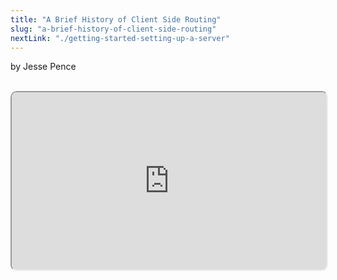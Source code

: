 ```yaml
---
title: "A Brief History of Client Side Routing"
slug: "a-brief-history-of-client-side-routing"
nextLink: "./getting-started-setting-up-a-server"
---
```



by Jesse Pence

<Cat />

<br />

<iframe
  style="height: fit-content; aspect-ratio: 16/9; width: 100%; border-radius: 10px; shadow: 0 10px 10px 0 rgba(0, 0, 0, 0.2);"
  src="https://www.youtube.com/embed/GOsTR2HrE3A"
  id="ytplayer"
/>

## **Table of Contents**

<br />

<a href="#introduction">Introduction</a>
<a href="#how-its-always-been-done">How It's Always Been Done</a>
<a href="#origins-of-javascript">Origins of JavaScript</a>
<a href="#the-dom-and-the-bom">The DOM and the BOM</a>
<a href="#the-world-before-ajax">The World Before AJAX</a>
<a href="#the-birth-of-ajax">The Birth of AJAX</a>
<a href="#hash-routing">Hash Routing</a>
<a href="#the-history-api">The History API</a>
<a href="#javascript-libraries">JavaScript Libraries</a>
<a href="#mvc-goes-client-side">MVC Goes Client-Side</a>
<a href="#the-rise-of-the-spa">The Rise of the SPA</a>
<a href="#isomorphic-javascript">Isomorphic Javascript</a>
<a href="#react">React</a>
<a href="#react-router">React Router</a>
<a href="#nested-routes">Nested Routes</a>
<a href="#data-loading">Data Loading</a>
<a href="#meta-frameworks">Meta-Frameworks</a>
<a href="#transitional-apps">Transitional Apps</a>
<a href="#the-future">The Future</a>
<a href="#conclusion">Conclusion</a>

<br />

## **Introduction**

<br />

There are few things as important to the web experience as the URL. Whether we type one into our address bar or click on a link from a friend, we expect to get the same results every time. Despite this familiarity, there has been a surprising amount of innovation behind the way you get those results. Much of this has been in an attempt to give **Client-Side Routing** this sense of familiarity that we unknowingly appreciate.

<br />

Routing on the client side is not a new concept. The idea is based around a central theme: a reduction of reliance on the HTTP request-response cycle by limiting the amount of unique web pages that a user needs to experience your application. Naturally, this led to the birth of the **Single Page Application**. And, while it's much easier today than it used to be, people have been making these single page applications for a long time. So, join me as we take a look at how client-side routing came to be, and how it has evolved over the years.

<br />

## **How It's Always Been Done**

<br />

_"It is the the duty of a Webmaster to allocate URIs which you will be able to stand by in 2 years, in 20 years, in 200 years. This needs thought, and organization, and commitment."_

-- Tim Berners-Lee, Cool URIs Don't Change, 1998 [^1]

<br />

Traditionally, since the dawn of the internet, dynamic routing has been done on the server side. Today, we take this for granted, but it's actually quite an amazing process. So, a user **requests** a web page from within their browser by using the address bar or by clicking a link. The request travels through their browser, their computer, their router, whatever method connects them to their ISP, a DNS server, and finally to the requested page's server. The server then matches the requested URL to a particular **response**, determines if it requires any processing, does whatever needs to happen if so, and finally sends the response back to the user. The user's browser then receives the data, parses it, and displays it to the user.[^2]

<br />

This process is called the HTTP request-response cycle, and it's the foundation of the web. However, it is naturally stateless.[^3] This means that the server's response to any specific request will always be exactly the same. So, if the user wants any aspect of their experience to be different, they have to wait for this entire cycle to repeat for each request-- leading to delayed responses, never-ending loading cursors, and bad user experience.

<br />

This is generally not a problem for simple web pages, but it's a huge problem for web applications with complex, short-lived interactions. When the user wants to change things multiple times a minute, the server has to process every request, and the user has to wait for the response. This is why web applications have traditionally been slow and clunky-- especially for those with poor internet or cheap cell phones. Additionally, processing all these requests could quickly become expensive for the server, both in terms of time and money. So naturally, developers began to look for ways to reduce the number of requests.

<br />

## **Origins of JavaScript**

<br />

_"JS does not need to become Java, or C#, or any other language."_

--Brendan Eich, JavaScript 1, 2, and In Between, 2005/06/13 [^4]

<br />

To understand why client-side routing ever became a thing, we have to take a look back at the history of JavaScript itself. In 1995, a Netscape developer named Brendan Eich began developing Mocha. Soon, as interest grew, the project was renamed to LiveScript, and by December of 1995, it was renamed again to JavaScript as it was first implemented in Netscape Navigator 2.0.

<br />

It was just a simple scripting language however, and each browser had its own implementation. This meant that if you wanted to write a web application with JavaScript, you had to write it in multiple, slightly different ways to get it to work in every web browser. This was a huge pain, and it was a major reason why the web was so slow to adopt JavaScript.

<br />

Soon, a group called ECMA International decided to bring order to this wild west. In 1997, the first version of ECMAScript was released. In theory, each browser would implement the same language, and web developers could write code that would work in any browser. It took some time for this to affect things, but this was a seminal moment for the web. However, JavaScript still wasn't considered a serious option for much more than simple, fleeting interactions.[^5]

<br />

## **The DOM and the BOM**

<br />

_"The DOM originated as a specification to allow JavaScript scripts and Java programs to be portable among Web browsers."_[^6]

--DOM Level 1 specification, October 1998, W3C

<br />

While not exclusive to JavaScript, the concepts of the DOM and the BOM are also essential to understanding how client-side routing works. In fact, these ideas define the structure of the user's experience on the web. The DOM stands for **Document Object Model**, and it's a way of representing HTML documents as objects. While the DOM is published as a living standard, the essential structure was first introduced in the DOM Level 1 specification in October 1998 released by the World Wide Web Consortium (W3C).

<br />

This established the DOM as a tree structure where each node in the tree represents an HTML element in the document. Every div and anchor tag becomes a node in this tree based on their relation to one another, and each node has a set of properties and methods that can be used to manipulate it. In this way, we add predictable structure to the chaos of HTML. This gives us the power to write code like this today:

<br />

<div
  style={{
    maxWidth: "100%",
    overflow: "auto",
    borderRadius: "5px",
    fontSize: "1.3rem",
  }}
>

```js
const element = document.getElementById("my-element")
// <p id="my-element"></p>
element.innerHTML = "Hello World"
// <p id="my-element">Hello World</p>
```

</div>

<br />

Because we have this **model**, we can target that **object** in the **document**. The BOM is a similar tree-like structure. It represents the browser itself, and it's a way of defining each window or tab as a JavaScript object. Thus, as you can guess, the BOM stands for **Browser Object Model**. This is important because it allows us to write code like this today:

<br />

<div
  style={{
    maxWidth: "100%",
    overflow: "auto",
    borderRadius: "5px",
    fontSize: "1.3rem",
  }}
>

```js
const windowLocation = window.location
// The location object represents the current URL.
console.log(windowLocation.href)
// https://example.com | If in a browser context, you can just type location.href
```

</div>

<br />

In the early 90s, there was no easy way for an application to manipulate the browser's URL without having to load an entire page. The URL was simply a representative string that was displayed in the browser's address bar. But, with the development of the BOM, developers had a reliable way of seeing and updating the URL.

<br />

Unlike the DOM, the BOM has never been fully standardized-- although a few common features were defined by HTML5 in 2008.[^7] Instead, each browser implements its own version of the BOM. This means that while the DOM is the same across all browsers, the BOM is not. So, code like the snippet above was extremely hard to write in a way that would work reliably for a long time. Additionally, the DOM is often a child of the BOM because users usually read documents inside the browser, but the two exist completely independently from each other.

<br />

There are many objects in the BOM, but they all stem from a root `window` object. It has a whole lot of properties and methods, but the most pertinent ones-- that HTML5 guarantees every browser will have right now-- are the `location` and `history` objects. The `location` object represents the current URL as displayed by the address bar of the browser, and the `history` object represents the browser's history of previously viewed web pages. These are the keys to unlocking the secrets of client-side routing. We'll learn more about these APIs in Chapters 6 and 7.

<br />

## **The World Before AJAX**

<br />

_"As websites become more and more like traditional applications, the call-response-reload model used in HTTP transactions becomes increasingly cumbersome."_

--Apple Developers Blog, ~2002[^8]

<br />

In the late 90s into the early 2000s, adding complex user interaction on a single page was not easy. If you wanted to use native HTML and JavaScript, your best options included hidden divs, iframes, and pop-ups while laboriously customizing your code for each browser. Even then, it was nigh-impossible to maintain any level of state within a single page. This meant that if you wanted to add any kind of complex interaction to your site, you either had to accept constant page reloads, or you had to use an external technology like Microsoft ActiveX, Macromedia Flash, or Java applets.

<br />

These technologies were not only difficult to use, but they were also difficult to maintain. In addition, they usually weren't supported on mobile devices, which meant that you had to create a completely different version of your entire application for phones. There were other issues with these solutions as well. For example, Flash was notorious for being a huge security risk, and Java applets were often slow and buggy.

<br />

Not only that, you also had to have these things installed on your device. This meant that users had to install a plugin to even view your page. Many people didn't have Flash installed, and if you wanted to support them, you had to create a completely different version of your application. Even if you used JavaScript to try to cobble together a cohesive experience, there were still roadblocks to overcome.

<br />

For instance, another problem was that the browser's back and forward buttons did not work, and if you accidentally closed the browser-- your work was lost. This was because the browser could not be aware of what was happening inside the plugin. The browser only knew about the page that was loaded when it was first opened. Unless it set a cookie immediately before closing, the application's state was not saved anywhere.

<br />

## **The Birth of AJAX**

<br />

_"Ajax gives interaction designers more flexibility. However, the more power we have, the more caution we must use in exercising it. We must be careful to use Ajax to enhance the user experience of our applications, not degrade it."_

--Jesse James Garrett, Ajax: A New Approach to Web Applications, 2005/02/18 [^9]

<br />

Google shocked the world when it introduced Google Maps in 2004. Few people had seen such an impressive symphony of user interactions and server responses on a single web page without using the external technologies previously mentioned. Instead, Google showed that simple JavaScript could do much more than previously thought when combined with asynchronous data requests. At the time, they used XMLHttpRequest for these requests, and soon the term "AJAX" (Asynchronous Javascript And XML) was coined by Jesse James Garrett to describe this new way of building web applications.

<br />

XMLHttpRequest was originally an extension of Microsoft's ActiveX that we mentioned earlier. But, over time it was added to all browsers, and it enabled JavaScript to make asynchronous HTTP requests from within the browser. This meant that the browser could make a request to the server, and the server could respond with new HTML, CSS, and JavaScript-- all without reloading the page. Indeed, Microsoft had been using this technology for years in their own applications (Outlook Web Access being the first), but it was only when Google used it to create Google Maps that the world took notice.[^10]

<br />

Soon, others copied these techniques with varying level of success. Companies like Facebook and Twitter built their empires on this new technology, and it was the dawn of the immersive web we know today. But, there were inherent limitations with this approach that were the same as using the old, outside technologies. You could not use the browser's back and forward buttons, bookmark the page, refresh the page... You could not even copy the URL and paste it into a new tab without losing your state. In short, you could not use the browser as a browser.[^11] How can a post go viral if you can not easily link to it?

<br />

## **Hash Routing**

<br />

"_There is no piece of dynamic AJAXy magic that requires beating the Web to a bloody pulp with a sharp-edged hashbang. Please stop doing it._"

--Tim Bray, Broken Links, 2011/02/11[^12]

<br />

This solution goes all the way back to the old days of Flash websites. It involves using the hash symbol (#) in the URL to represent the current state of the application. For example, if you wanted to represent a user's profile, you might use the URL https://example.com/#user/profile. This is called **hash routing**.

<br />

This works because the hash symbol was originally intended to be used for in-page navigation. For example, if you wanted to link to a specific section of a page, you could use the hash symbol to represent that section's ID. So, when the browser sees that the URL has changed in this way, it doesn't reload the page. Instead, it simply scrolls to the section with the matching ID. So, if you wanted to link to a section at the bottom of that same page with the ID `contact`, you would use the URL https://example.com/#contact.

<br />

This means that the browser will load the same page only in different places for both https://example.com/#/profile and https://example.com/#/contact. The only difference is that the JavaScript can read the text that comes after the hash symbol, and it can use that to determine what to render on the page. Crucially, these can be stored in the browser's history object, which meant that the browser's back and forward buttons would work as expected. And, while you couldn't store much state in a string, something was better than nothing.

<br />

This is a very simple solution, but it has a few problems. First and foremost, if the client does not have JavaScript enabled, the application will not work. This is because the JavaScript is what reads the hash symbol to determine what to render. If JavaScript is disabled, the browser will simply load the same page for every URL. This famously blew up in Gawker's face when they tried to use hash routing for their entire site. [^13]

<br />

In addition, it was awful for Search Engine Optimization (SEO). The hash symbol is not sent to the server, so the server has no way of knowing what the user is requesting without functioning JavaScript. This means that the server can not render the correct HTML for the page, and it can not send the correct metadata to search engines. I'm guessing you know this, but search engines are kind of a big deal for websites.

<br />

To fix this, Google and the development community came up with a silly thing called the HashBang. This involved adding an exclamation point (!) after the hash symbol, like so: https://example.com/#!/profile, to indicate to search engines that the site was using client-side routing. Luckily, around this time, the History API was introduced which allowed us to use the browser's history object without using the hash symbol-- although you may have noticed that the web development community is still struggling with many of the problems mentioned above.

<br />

## **The History API**

<br />

_"Despite the usual browser inconsistencies and other gotchas, we're pretty happy with the HTML 5 History API."_

-- Todd Kloots, "Implementing pushState for twitter.com", 2012/12/7 [^14]

<br />

The _History API_, standardized in 2008 as part of the HTML5 specification, was developed to help solve some of these issues with state-based navigation. Fundamentally, navigation using the History API is based around an included `state object`-- a JavaScript object that can be used to store any serializable data. This data can be used to represent the state of the application at any given moment. For example, a state object containing the user, the current page, and the current time might look like this:

<br />

<div
  style={{
    maxWidth: "100%",
    overflow: "auto",
    borderRadius: "5px",
    fontSize: "1.3rem",
  }}
  >

```js
history.pushState(
  { user: "Jazzy Pants", page: "profile", time: 1234567890 },
  "", // 2nd argument is deprecated and irrelevant
  "/profile" // 3rd argument is the URL.
)
console.log(history.state) // { user: 'Jazzy Pants', page: 'profile', time: 1234567890 }
// Note how the time has been converted to a number so it can be serialized.
```

</div>

<br />

To use this state object, the API includes three methods-- `pushState, popState, and replaceState`. These methods gave developers consistent access to the browser's history object, which meant that the browser's back and forward buttons would work as expected. When used in conjunction with the location API (which allows you to read the current URL), the History API can be used to create a state-based navigation system that is much more robust than any hash routing system.

<br />

Finally, developers knew that their code would work as expected in all major, new browsers. Thus, pages could be bookmarked, shared with others, and refreshed without many of the problems that plagued the hash routing system. It took a couple years of waiting for browser support to catch up, but many of the top websites started using the History API to build their applications as quickly as they could.

<br />

## **JavaScript Libraries... or Frameworks?**

<br />

_"The most common thing you would do was include jQuery, throw together some scripts for a few UI widgets, and call it a day."_

--Chris Garrett, Four Eras of JavaScript Frameworks, 2022/04/22 [^15]

<br />

So, these were the tools, but how where they used? After AJAX took over the world, a single page could become much more complex, much more easily, and developers were looking for easy ways to organize their code. Not only that, but this was still before HTML5 standardized parts of the BOM, so creating interactivity that worked on each browser was still immensely difficult-- even without the added complexity of chaining multiple asynchronous requests. And, worst of all, programmers found themselves writing the same things over and over again. Nothing angers a developer more than WET code (Write Everything Twice).

<br />

The first wave between 2000 and 2010 consisted of names like MooTools, Prototype.js, Dojo, and YUI. But, out of of these, MooTools and Dojo were some of the most popular. MooTools was so common that, even years later in 2018, it ruined the rollout of a new JavaScript feature called Array.prototype.flatten. This was a drama hilariously known as SmooshGate. [^16]

<br />

But, out of this first wave, there arose a new champion and her name was jQuery. jQuery was a simple library that included a few methods for selecting elements, imperatively traversing the DOM, and making AJAX requests. Crucially, jQuery ensured that these actions would be compatible with as many browsers as possible. The problem with this was that jQuery gave developers great tools, but it didn't provide structure. And, as applications became more complex, with multiple routes, and shared, mutable state-- spaghetti code emerged. Thus, full-fledged frameworks were born.

<br />

## **MVC Goes Client-Side**

<br />

_"While the ideal case can lead to a nice, clean separation of concerns, inevitably some bits of application logic or view logic end up duplicated between client and server, often in different languages."_

--Spike Brehm, "Isomorphic JavaScript: The Future of Web Apps", 2013/11/11 [^17]

<br />

Before we segue into the modern era, it is important to understand a few more details about dynamic server-side rendering. As we learned in the introduction, this traditionally consisted of a server with a database that processes specific requests into appropriate responses before sending them back to the user. To simplify this, design models such as MVC (**Model-View-Controller**) were adapted to the web. These models were made to separate the concerns of the server into distinct parts to make it easier to build complex applications. MVC, for instance, includes three parts: the model, the view, and the controller.

<br />

The model represents the data that is stored in the database. The view represents the HTML that is sent to the user. And the controller represents the central logic that processes requests and sends responses. By separating each of these concerns, developers can focus on one part of the application at a time. Separation of concerns on the web had traditionally meant defining your HTML, CSS, and JavaScript in separate files.

<br />

After AJAX and early libraries gave developers the ability to create complex single-page applications that could be updated without reloading the page, the amount of content reliant on JavaScript grew. Having an app depend on application logic on a server far away was no longer a performant option, but putting all of that logic into a website's internal scripts was a new challenge. Thus, JavaScript developers looked back at some of these design patterns and tried to apply them to the client-side. Knockout.js, Backbone.js, and AngularJS were all attempts to bring MV\* client-side.

<br />

## **The Rise of the SPA**

<br />

_" I'd rather see developers build kick-ass apps that are well-designed and follow separation of concerns, than see them waste time arguing about MV_ nonsense. And for this reason, I hereby declare AngularJS to be MVW framework - Model-View-Whatever. Where Whatever stands for "whatever works for you".\*
--Igor Minar, Google Plus, 2012/07/09 [^18]

<br />

You may have wondered why I wrote that with an asterisk. The first of these, Knockout.js, was released in July 2010 by Steve Sanderson, and it took an interesting client-side spin on the MVC architecture. Due to the web being inherently stateless, the key challenge here was translating this design model to fit a stateful environment.

<br />

Instead of the controller being stuck on a server far away, MVVM(**Model-View-ViewModel**) brought about the concept of two-way data bindings-- explicitly tying the view to the model. This introduced state primitives like observables that could be used to represent and update parts of the application at any given moment. This was an early version of something like `useState` in React, but with one key difference that we will explore later.

<br />

One problem with traditional MVC applications built with systems like Ruby on Rails is that the view and the model are not always in sync. This is because the view is pre-rendered on the server far away, and any interactions need to go through the full request-response cycle. When you introduce state, and the user interacts with the view on a single page by changing something, the model may be updated. However, the view is not. This can lead to a visual disconnect between the two. This effect is still noticeable on sites like Github. Two-way data binding solves this problem by keeping the view and the model in sync.

<br />

A few months after that, in October 2010, Backbone.js was released by Jeremy Ashkenas. Backbone.js employed a more classic MVC architecture and lacked two-way data binding. But, it is important to note that Backbone.js was the first to include a client-side routing solution out of the box. `Backbone.router` was a simple way to map URLs to specific functions that would be called when the user navigated to that URL.

<br />

Later that month, Miško Hevery and Adam Abrons released AngularJS. Seemingly tired of the scant differences between these design patterns (I know I am), they called theirs MVW-- **Model-View-Whatever**. This was emblematic of the type of solutions that it attempted to offer. AngularJS was quite different at this time to the Angular we know today, but it was just as opinionated as it is now. AngularJS called itself a "full-featured SPA framework". Two-way data-binding, client-side routing, dependency injection-- AngularJS offered a solution for everything.

<br />

The modern framework landscape was starting to take effect, but moving all of this application logic to the client-side resulted in large bundle sizes and slow performance. If your users lived in an area with poor internet, they would have to wait for the entire application to load before they could even see the page. If they had JavaScript disabled, they got no page at all.

<br />

In addition, even using tricks like the hashbang, SEO was still a problem. To overcome this, developers had to write their own server-side rendering solutions that played nicely with the client-side framework. If you used something like Backbone.js, you would have to mirror the routes on the server and render the appropriate HTML. If only there was an easy way to run JavaScript on the server and render it beforehand...

<br />

## **Isomorphic JavaScript**

<br />

_Yeah. I think where Node has shined [is], weirdly, on the client side. So, doing kind of scripting around building websites... So, you can have all this server-side processing of client-side JavaScript._
-- Ryan Dahl, interview with Andrey Okhotnikov, June 8, 2018 [^19]

<br />

Node.js was released in 2009 by Ryan Dahl. Node.js is a server-side JavaScript runtime built on Chrome's V8 JavaScript engine. It has non-blocking I/O (input/output) based around an event loop. Node.js is also asynchronous, which means that it can handle multiple requests at the same time. This is in contrast to traditional synchronous server-side languages like PHP and Ruby.

<br />

Suddenly, JavaScript was no longer just a client-side language. You could write code once, and it would work both on the client and the server. Charlie Robbins coined this as _Isomorphic JavaScript_ (Isomorphic simply meaning multiple things with the same shape and concepts) [^20]

<br />

So, your server code could be as simple as this:

<div
    style={{
        maxWidth: "100%",
        overflow: "auto",
        fontSize: "1.3rem",
        borderRadius: "5px",
    }}
    >
```javascript
const http = require("http")

const server = http.createServer((req, res) => {
// generate HTML for the page
const html = `
    <html>
        <head>
            <title>My Page</title>
        </head>
        <body>
            <h1>Hello World</h1>
        </body>
    </html>`
// send the HTML to the client
res.writeHead(200, { "Content-Type": "text/html" })
res.end(html)
})

server.listen(3000, () => {
console.log("This page kind of sucks on port 3000")
})

```

</div>

<br />

So, as you can see, we can render an initial basic version of each page on the server and send it via the traditional routes to clients that do not have JavaScript enabled. This is called **server-side rendering**. And, although it was extremely difficult at the time, one could also use this to render the initial page on the client and progressively enhance it with JavaScript when it gets there in a process known as **hydration**.

<br />

This solved some of the problem of slow page loads and SEO. But, if you were using a framework like Angular.js or Backbone.js, you couldn't use their APIs on the server. There is no DOM or BOM without a document or a browser. This is why you cannot use the `window` or `document` objects in Node.JS.

<br />

You had to write your own server-side code to handle the requests-- being careful to match all of the routes to the correct data. This resulted in two slightly different code bases to maintain. The article I linked talks about some of the challenges people were having with this approach using frameworks like Backbone.js.[^17] Coincidentally, this is around the time that React was released.

<br />

## **React**

<br />

*"We should express our UI as a function of all the things that it depends on at any given point in time. And, then we should just re-run that function in order to create a new description of what the UI should look like. And, then we should reconcile that later in a separate phase of the application framework."*
-- Jordan Walke [^21]

<br />


In May 2013, React was released. Created by a Facebook engineer named Jordan Walke, React completely rejected the concept of an all-in-one solution for a single page application experience. Instead, React billed itself as a UI (**User Interface**) library-- the V in MVC. But, rather than retreat to abstract DOM manipulation like jQuery, React embraced a more declarative solution.

<br />

So, instead of explaining how the UI should **work**, worrying about how each value affects each other over time, the React team believes the designer should explain how the UI should **look**-- declarative code rather than imperative code. Unlike Angular.js with its two-way data binding, React used a uni-directional data flow-- de-coupling the model from the view. So, instead of constantly scanning the DOM for changes, React would only update when the state of the application changed. This was achieved with something called the virtual DOM.

<br />

The virtual DOM is a very fancy term, but the concept is quite simple. Like the DOM, it's just a tree data structure as a central source of truth-- but, with plain JavaScript objects. React keeps this translation of the DOM in memory. Then, any time something changes, React will build an entirely new tree and compare it to the old one with a diffing algorithm to find the minimum number of changes that need to be made to the UI. It uses things like unique key values in lists of similar items to help reconciliation be more efficient as this would be extremely expensive without using a few tricks. But, this works suprisingly well.

<br />

The last innovation that I will mention is that React popularized the concept of components. Components are small, reusable pieces of UI that can be composed together to create complex applications. React Components can be thought of as machines that take in some state and return some UI. This helps with the inevitable amount of global state that you will have in a large application by encapsulating it into small, self-contained pieces. In the beginning, this was usually done by defining them within a custom class in an example of object-oriented programming.

<br />

Most importantly, because the view is simply a result of composable functions, React is easy to adapt to both the server and the client with the same code-- isomorphic rendering. As Engineering Manager Tom Occhino was fond of saying, *"It's just JavaScript."* To quote Jordan Walke once more: *"So, you could-- in theory-- render the markup on the server, and then attach all the event handlers and instantiate all the backing views on the client. Two completely separate machines!"*[^22] That was at JSConfUS 2013! This was part of the plan from the beginning.

<br />

The React team thought that by limiting their functionality to the connection between UI and state, they would free developers to use whatever application logic they wanted. But, with that limited scope, things like client-side routing were left to the user to implement once again. Around a year after its release, Ryan Florence and Michael Jackson helped fill this gap with React Router.

<br />

## **React Router**

<br />

*"We had no idea what we were doing with React when we started with the router. But, we made it and it worked! ...  I was never able to pick up something as quickly as I did with React."*

-- Michael Jackson, CodeWinds podcast, 2015-04-11[^23]

<br />

Originally a rough port of a router from another popular framework called Ember.js, React Router is now the de facto standard for client-side routing solutions with over nine million downloads a week. Taking inspiration from Ember's declarative approach by creating a central route-map configuration, the first few versions of React Router were based around this concept of a static route tree of components that can be **nested** within each other-- like a site map as your single source of truth. From the very first versions, React Router has supported nested routes, dynamic segments, and route transitions.

<br />

While the routes were technically React components in these first versions, they were not actual pieces of UI. They only contained routing logic, and everything was rendered by a monolithic router component. After a few years the React Router team realized that they were not fully utilizing the power of React. As development went on, they found themselves adding more and more features to their API that wouldn't be necessary if the actual route components themselves simply did what React was made to do-- render UI. This was especially a problem when dealing with different phases of a component's 'life-cycle'.

<br />

People needed flexibility with their routes, especially when the rendering logic was conditional or they needed relative links. With the release of v4 two years later in 2016, React Router went through its first major change as the route components simply became functions that result in UI-- just like the rest of React. While breaking changes in established libraries always result in mixed feelings (and the team soon regretted certain aspects of these changes), v4 allowed the router to do things likes nested routes with code-splitting much more dynamically.[^24]

<br />

## **Nested Routes**

<br />

*"After an hour, I had my face in my hands thinking 'Oh... Shoot, I want to use this everywhere!' But, I knew that wasn't plausible, especially with how amazing Ember's router is. So, for the next two hours ... I just kind of did a quick, little proof of concept about how I could make a router that worked a lot like Ember's in React. And, after two hours, I actually had something working. That probably impressed me the most about React is that I could build something from an abstraction like that in two hours."*

-- Ryan Florence, CodeWinds podcast, 2015-04-11[^23]

<br />

Another classic server-side concept that goes back at least as far as Ruby on Rails, nested routes allow you to define certain parts of a page's content based on the URL. With server-side applications, one expects the entire page to change with the URL. But, in a SPA, you can tie the URL to certain smaller portions of your UI. This can be as simple as the navigation bar being a part of the home route, but designers can introduce multiple levels of nested routes to create a more complex application.

<br />

Much has been made of the inclusion of nested routes in React Router v6 and Remix(which we'll get to later), but one might be surprised that the original name of the library was actually `react-nested-router`. And, from the interview snippets I posted above, it's pretty clear that the React Router team have had a progressive vision for quite some time. What has made these announcements most exciting recently is the addition of data loading to the router.

<br />

## **Data Loading**

<br />

*"Yeah, you can render your routes on the server, but what about all that data? And, once your app grows large... Well, how are you doing code splitting?"*

--Michael Jackson, React Podcast 2020-07-02[^25]

<br />

One issue that has plagued React from the very beginning has been data loading. Because it only cares about the UI, React leaves it up to the developer to determine how to load data into the application. This has been a point of concern since the very beginning which has only worsened with the transition to hooks in the React ecosystem. In the early years, people like the React Router team had to come up with abstract concepts such as "render props" in order to share logic between components.[^26] Concepts like these inspired the React core team to come up with something called hooks which they have since used to redesign their entire API.

<br />

**Hooks** in React are just reusable functions that help you define the way components behave before, during, and after they are rendered. To quote their fantastic new beta docs: _"Hooks let you “hook into” a component's render cycle."_[^27] Before, stateful components needed to be defined inside of large, bulky classes. But, with hooks, everything could be turned into a function. This allowed for much better better composability utilizing classic functional programming. However, many people have still not fully adapted to this change.

<br />

At this point, the concept of `useEffect`[^28] sending your application into an infinite loop has become a meme. And, while splitting applications into components is extremely valuable for keeping things orderly, fetching data from those components requires waiting for each component's code to finish executing. Because client side applications can not begin doing anything else until the initial JavaScript finishes loading, data waterfalls and painfully gradual page-loads with absurd numbers of loading spinners quickly became the norm-- especially as people began nesting more and more components within each other.

<br />

While the React team have recently announced an experimental data-loading hook simply called `use`[^28], it is not quite ready for prime time. Because data loading is heavily dependent on the user's location within the website, several routing libraries have recently developed fixes for this-- including React Router. In 2020, the React Router team completely re-did their API once again with v6 to fully utilize new ideas like suspense and hooks.

<br />

These breaking changes aroused angry grumbles from the masses yet again, but it is hard to argue with all the new features like flexible outlets and better relative links. And, they have offered backwards compatibility tools for those still on v5. This new codebase allowed them to bring back a central route configuration object, only in a much more dynamic fashion because of hooks. But, they still allow people to compose their routes with the old/new, component-centric method with the adjustment of a few property and function names. One of the most recent versions, v6.4, brings in the data loading concept they apply in their meta-framework Remix. Speaking of which...

<br />

## **Meta Frameworks**

<br />

*"As we've been developing Remix, what's interesting is we're actually drawing way more inspiration from [Ruby on] Rails than Gatsby or Create React App or anything we've done before."*

-- Ryan Florence, React Podcast 2020-07-02[^25]

<br />

As we've discussed, the benefits of server rendering are clear. However, even with React providing several native solutions, the actual implementation of something like rehydration remains extremely complicated. To recap, hydration is the process of adding event listeners and other client-side functionality to the server-rendered HTML. One issue with this is that, while a page may look interactive, nothing works until the JavaScript finishes downloading. This can quickly lead to user frustration.

<br />

While the React team has been working on simplifying this design process with Server Components, it has understandably taken them quite a while to perfect. So, several frameworks have been built on top of these features to make it easier to build server-rendered applications. Remix is one, as I previously mentioned, but there are many others-- Like Next.js and Gatsby for React (or Nuxt, Sveltekit, Universal Angular etc. for the other frameworks). These frameworks are called meta-frameworks because they are built on top of a previously existing framework to provide additional functionality.

<br />

Generally, these meta-frameworks provide out of the box solutions to common problems when using something like React. Not just server rendering! Routing, data-loading, and code-splitting are all handled for you. And, because they are built on top of an existing framework, you can still use all of the same tools and libraries that you normally would. One commonality among many of them is a file-based routing system reminiscent of old-school Apache HTTP servers-- only setting up things like dynamic parameters is a lot easier. What is old is new again!

<br />

## **Transitional Apps**

<br />

_"We talk about documents versus apps as though there is a dichotomy, but it's not: it's a spectrum. When we erase the stuff in the middle, we do the web a great disservice. It's a medium that by its very nature resists definitional boundaries."_

-- Rich Harris, "Have Single-Page Apps Ruined the Web?", 2021/10/07[^29]

<br />

In 2021, the creator of the JavaScript framework Svelte, Rich Harris, gave a widely acclaimed discussion about the current state of front-end development called "Have Single-Page Apps Ruined the Web?" In it, he discussed the limitations of the competing models of multi-page applications versus single-page applications. He proposed a new form of application called the **Transitional App** which utilized a mixture of server rendering and client-side routing by implementing the meta-frameworks mentioned above.

<br />

While he was attempting to use this as a promotion for his meta-framework SvelteKit, he also highlighted one of the biggest limitations of the current JavaScript landscape. With the traditional blend of server rendering and client-side routing, bundle size and bloat are still an issue. This is because it is difficult for the application to anticipate which parts of the code are most important to the initial experience of the user.

<br />

Even with the introduction of exciting concepts like serverless edge functions that bring the code closer to users[^30], it is currently difficult for the server and browser to collaborate in order to prioritize and parcel smaller parts of the code necessary for specific bits of the application-- a process known as streaming. Interestingly, while HTML streaming has been a thing since literally Netscape 1.0, only one JavaScript framework (Marko) has been developed to take advantage of it natively.[^31].

<br />

While React can stream HTML, it has never been easy. This is one of the many challenges that they are attempting to conquer with suspense and server components. Next.JS 13 uses these to include a new experimental directory that streams by default, but things like mutation and issues with not-quite isomorphic code are still being worked out.[^32] While there are a lot of interesting concepts emerging, it's abundantly clear that this is still a difficult problem to solve.

<br />

## **The Future**

<br />

*"Routing is the backbone of everything on the web. Honestly, when we blur these lines, a whole lot is possible still without building in a way that pushes everything into the browser. We can scale from simple full-page reloaded MPA to the most sophisticated apps. Maybe these are the #transitionalapps Rich Harris predicted. But as far as I'm concerned there is only one way to find out. Let's get building."*

--Ryan Carniato, "The Return of Server Side Routing", 2022/01/25[^33]

<br />

With everything returning to the server, one may think that client-side routing is dead. But, that's far too simple of a conclusion. Like most good compromises, it seems like we're landing somewhere in the middle. The user can have an immersive, uninterrupted experience without unnecessary waiting for content or pressing buttons that don't work. If we can conquer the current issues with streaming, none of this will be a problem.

<br />

Between ideas like **island architecture**[^34], **trisomorphic rendering**[^35], and **resumability**[^36], I could really go on forever. But, even with these advancements, it seems clear to me that the future of the web lies in the development of progressive enhancement. The Remix team preach this as gospel[^37], and for good reason. If you construct your site in an intelligent manner, you can serve the interests of every type of user. While I don't agree with everything the Remix team have done, their use of web standards to make websites work with or without JavaScript is inspiring.

<br />

The key is in developing a solid base experience and adding more to it when you can. Coming from the opposite direction is Astro. This very website is built with it, and I have been really impressed at the DX and everything it can do. React, Preact, Solid, and Svelte components can live in harmony inside island architecture. It's **great**. While it's an MPA framework, Astro makes it easy enough to hide that from the user and make it feel like a SPA.[^38]

<br />

The experimental **Navigation API** is certainly a sign of new innovations in client-side routing to come. The introductory article literally employs the acronym "SPA" 10 separate times.[^39] A truly modern client-side routing API, it includes a 'navigate' listener that can be used to intercept navigation events without custom code or the need for popState listeners. Between this, the proposed **View Transitions API**[^40], and increased implementation of things like service workers[^35] and WebSockets[^41], the amount of JavaScript needed for a SPA experience will be blessedly minimal.

<br />

The technology isn't all the way there yet, but it feels inevitable that we will have the best of both worlds. We've been building Single Page Applications for twenty years now, but it only seems like we're just figuring it out. And, with the innovations in Web APIs around the corner, many of these convoluted terms may soon become a thing of the past-- especially when you contemplate concepts like WASM or Isomorphic Rust[^42]. I'm excited to see what comes next.

<br />

## **Conclusion**

<br />

Wow. That was a lot. I felt like I put too much in there, but there was so much I edited out-- TypeScript, Bun, Deno, TanStack Router, SolidStart and more! It hurt cutting out things that I love, but I wanted people to actually read the whole thing. If you're still with me, I hope you enjoyed this "brief" history of client-side routing. Lots of research went into it, and I'm really sorry if I misrepresented anything or anyone. I'm sure I made a few mistakes. Just let me know and I'll fix it.

<br />

<a href="email:jessepence@gmail.com">Here's my email address: jessepence@gmail.com</a>, Just until I get my comment section set up. Alternatively, you can just comment on the youtube video or tweet at me. <a href="http://www.twitter.com/JessePence5">@JessePence5</a>.

<br />

But, if you've read this much, you definitely have a good basis of knowledge as we move forward with our projects. Now, let's get to building! First up, we're going to build a SPA in a single file. You heard me right. No imports, no components, no separation of concerns. Just a single HTML file. See you soon!

<br />

[^1]: 1: [Judging by how often I had to go to the web archive for this article, I think Tim Berners-Lee would be disappointed. ](https://www.w3.org/Provider/Style/URI.html)
[^2]:
    2: [In terms of explaining things in plain English, Steven Bradley did well
    here.](https://vanseodesign.com/web-design/browser-requests/)

[^3]: 3: [I really like this article by Gareth Dwyer about Stateful vs. Stateless Architecture.](https://www.virtasant.com/blog/stateful-vs-stateless-architecture-why-stateless-won)
[^4]: 4: [I wonder how Brendan Eich feels about what JavaScript has become.](https://brendaneich.com/2005/06/javascript-1-2-and-in-between/)
[^5]: 5: [Jeff Delaney did a great job summarizing the early days of JavaScript here.](https://dev.to/codediodeio/the-weird-history-of-javascript-2bnb)
[^6]: 6: [W3 specification for DOM Level 1. They even drew some nice diagrams!](https://www.w3.org/TR/1998/REC-DOM-Level-1-19981001/introduction.html#ID-E7C30821)
[^7]: 7: [W3 specification for HTML5. As you can see, everything we need is here.](https://www.w3.org/TR/2008/WD-html5-20080122/#history)
[^8]: 8: [This anonymous developers blog from Apple preserved on the web archive is the best explanation of the state of interactive webpages at the dawn of the millenium that I could find.](https://web.archive.org/web/20100723011119/http://developer.apple.com/internet/webcontent/iframe.html)
[^9]: 9: [Jesse James Garrett is the author of the book "AJAX: A New Approach to Web Applications". Here's an article where he summarizes the basic concepts.](https://web.archive.org/web/20100613174428/http://adaptivepath.com/ideas/essays/archives/000385.php)
[^10]: 10: [A retrospective from Alex Hopmann about the early days of XMLHttpRequest](https://web.archive.org/web/20070623125327/http://www.alexhopmann.com/xmlhttp.htm)
[^11]: 11: [This article from 2005 by Mike Stenhouse explains the problem with AJAX in more detail and illustrates early use of the hash solution.](https://web.archive.org/web/20081031165633/http://www.contentwithstyle.co.uk/content/fixing-the-back-button-and-enabling-bookmarking-for-ajax-apps)
[^12]: 12: [Tim Bray not holding his feelings back at all on this one.](https://www.tbray.org/ongoing/When/201x/2011/02/09/Hash-Blecch)
[^13]: 13: [Breaking the Web with HashBangs by Mike Davies](http://isolani.co.uk/blog/javascript/BreakingTheWebWithHashBangs)
[^14]: 14: [You can see how excited Twitter was to implement it here.](https://blog.twitter.com/engineering/en_us/a/2012/implementing-pushstate-for-twittercom)
[^15]: 15: [I hadn't heard of Chris Garrett before this, but I enjoyed reading this.](https://www.pzuraq.com/blog/four-eras-of-javascript-frameworks)
[^16]: 16: [Smooshgate will never fail to make me giggle.](https://developer.chrome.com/blog/smooshgate/)
[^17]: 17: [I think people just keep saying Isomorphic JavaScript cuz it sounds cool. I see you Spike Brehm.](https://web.archive.org/web/20170617233510/https://medium.com/airbnb-engineering/isomorphic-javascript-the-future-of-web-apps-10882b7a2ebc)
[^18]: 18: [Igor Minar was a core member of the Angular team.](https://web.archive.org/web/20170627165705/https://plus.google.com/+IgorMinar/posts/DRUAkZmXjNV)
[^19]: 19: [I avoided mentioning how Ryan Dahl hates Node.JS today.](https://www.linkedin.com/pulse/interview-ryan-dahl-creator-nodejs-andrey-okhotnikov/)
[^20]: 20: [All of these Isomorphic Javascript links are so full of jargon. Wild times. Charlie Robbins.](https://web.archive.org/web/20170703210112/https://blog.nodejitsu.com/scaling-isomorphic-javascript-code/#modern-javascript-implementations)
[^21]: 21: [Jordan Walke only talks about React for like five minutes here, but I thought it was a good quote.](https://thediffpodcast.com/docs/episode-3/)
[^22]: 22: [If you really want to see how prescient Jordan Walke truly was, just look up FaxJS](https://www.youtube.com/watch?v=GW0rj4sNH2w)
[^23]: 23: [This podcast with Jeff Barczewski is funny with how sanguine everyone is.](http://codewinds.com/podcast/015.html)
[^24]: 24: [Here's the announcement video for React v4.](https://www.youtube.com/watch?v=Vur2dAFZ4GE&ab_channel=ThisDotMedia)
[^25]: 25: [It's a shame that Michael Chan doesn't do this podcast anymore. This was interesting to see how their views on React had evolved over the five years between this and the last podcast.](https://spec.fm/podcasts/reactpodcast/q6AycRtp)
[^26]: 26: [Another great, slightly earlier podcast by Michael Chan with just Michael Jackson this time.](https://spec.fm/podcasts/reactpodcast/abc27410)
[^27]: 27: [The new React docs are so much better than the old ones-- which really weren't bad.](https://beta.reactjs.org/learn/thinking-in-react)
[^28]: 28: [I was gonna link to a silly meme here, but instead I'll be serious and link to Jack Herrington talking about the new use hook.](https://www.youtube.com/watch?v=ytXM05PVcFU)
[^29]: 29: [Rich Harris is a really great public speaker. This is his talk about Transitional Apps.](https://www.youtube.com/watch?v=860d8usGC0o)
[^30]: 30: [A great article by Ben Ellerby that gives a general overview on serverless functions.](https://medium.com/serverless-transformation/why-serverless-will-enable-the-edge-computing-revolution-4f52f3f8a7b0)
[^31]: 31: [This series of articles by Taylor Hunt about trying to make the worlds fastest website at Kroger is really great. He mentions Marko in this portion.](https://dev.to/tigt/the-weirdly-obscure-art-of-streamed-html-4gc2)
[^32]: 32: [Here's the Next JS roadmap. This may have been fixed by the time you read this article!](https://beta.nextjs.org/docs/app-directory-roadmap)
[^33]: 33: [Ryan Carniato is my favorite voice in JavaScript. Subscribe to him on Youtube. You won't regret it. Here he talks about the return of server side routing.](https://dev.to/this-is-learning/the-return-of-server-side-routing-b05)
[^34]: 34: [It's generally agreed that Jason Miller coined the term Islands Architecture in this article.](https://jasonformat.com/islands-architecture/)
[^35]: 35: [An incredible article by Jason Miller and Addy Osmani, two of the definitive voices on the subject, on various rendering patterns including trisomorphic rendering using service workers.](https://web.dev/rendering-on-the-web/)
[^36]: 36: [Another great article by Ryan Carniato talking about Qwik and Marko 6 in their quest for Resumability.](https://dev.to/this-is-learning/resumability-wtf-2gcm)
[^37]: 37: [The Remix docs are pretty dang great. Of course they have a hash link that leads directly to their discussion on progressive enhancement.](https://remix.run/docs/en/v1/pages/philosophy#progressive-enhancement)
[^38]: 38: [I'm sorry if that seemed like an advertisement for Astro, I just really like it. I mean, check out these super thorough docs.](https://docs.astro.build/en/getting-started/)
[^39]: 39: [Jake Archibald is a great voice for the web. His video on the event loop taught me so much. This is his article on the Navigation API.](https://developer.chrome.com/docs/web-platform/navigation-api/)
[^40]: 40: [The View Transitions API. Seriously, check this out. It's incredible.](https://developer.chrome.com/docs/web-platform/view-transitions/)
[^41]: 41: [Phoenix LiveView is one of many new technologies attempting to take advantage of WebSockets to minimize JavaScript.](https://hexdocs.pm/phoenix_live_view/Phoenix.LiveView.html)
[^42]: 42: [Percy is an interesting framework that is attempting to institute Isomorphic Rust. There are a LOT of interesting concepts like this to make other languages more tenable on the web.](https://chinedufn.github.io/percy/)

```
